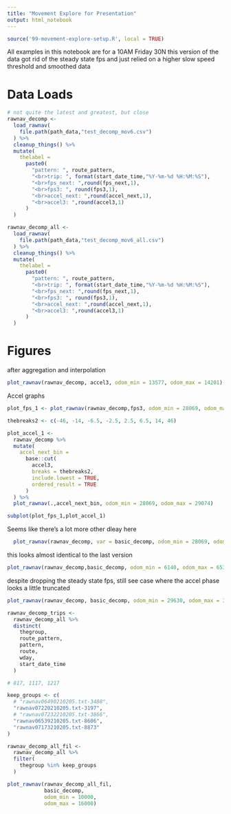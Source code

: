 ```yaml
---
title: "Movement Explore for Presentation"
output: html_notebook
---
```


```r
source('99-movement-explore-setup.R', local = TRUE)
```
All examples in this notebook are for a 10AM Friday 30N 
this version of the data got rid of the steady state fps and just relied on a higher slow speed threshold and smoothed data

# Data Loads
```r
# not quite the latest and greatest, but close
rawnav_decomp <- 
  load_rawnav(
    file.path(path_data,"test_decomp_mov6.csv")
  ) %>%
  cleanup_things() %>%
  mutate(
    thelabel = 
      paste0(
        "pattern: ", route_pattern,
        "<br>trip: ", format(start_date_time,"%Y-%m-%d %H:%M:%S"),
        "<br>fps_next: ",round(fps_next,1),
        "<br>fps3: ", round(fps3,1),
        "<br>accel_next: ",round(accel_next,1),
        "<br>accel3: ",round(accel3,1)
      )
  )

rawnav_decomp_all <- 
  load_rawnav(
    file.path(path_data,"test_decomp_mov6_all.csv")
  ) %>%
  cleanup_things() %>%
  mutate(
    thelabel = 
      paste0(
        "pattern: ", route_pattern,
        "<br>trip: ", format(start_date_time,"%Y-%m-%d %H:%M:%S"),
        "<br>fps_next: ",round(fps_next,1),
        "<br>fps3: ", round(fps3,1),
        "<br>accel_next: ",round(accel_next,1),
        "<br>accel3: ",round(accel3,1)
      )
  )

```

# Figures
after aggregation and interpolation
```r
plot_rawnav(rawnav_decomp, accel3, odom_min = 13577, odom_max = 14201)
```
Accel graphs

```r
plot_fps_1 <- plot_rawnav(rawnav_decomp,fps3, odom_min = 28069, odom_max = 29074)

thebreaks2 <- c(-46, -14, -6.5, -2.5, 2.5, 6.5, 14, 46)

plot_accel_1 <- 
  rawnav_decomp %>%
  mutate(
    accel_next_bin = 
      base::cut(
        accel3,
        breaks = thebreaks2,
        include.lowest = TRUE,
        ordered_result = TRUE
      )
  ) %>%
  plot_rawnav(.,accel_next_bin, odom_min = 28069, odom_max = 29074)

subplot(plot_fps_1,plot_accel_1)
```
Seems like there's a lot more other dleay here
```r
  plot_rawnav(rawnav_decomp, var = basic_decomp, odom_min = 28069, odom_max = 29074)
```
this looks almost identical to the last version

```r
plot_rawnav(rawnav_decomp,basic_decomp, odom_min = 6140, odom_max = 6535)
```

despite dropping the steady state fps, still see case where the accel phase looks a little truncated
```r
plot_rawnav(rawnav_decomp, basic_decomp, odom_min = 29630, odom_max = 32475)
```

```r

rawnav_decomp_trips <-
  rawnav_decomp_all %>%
  distinct(
    thegroup,
    route_pattern,
    pattern,
    route,
    wday,
    start_date_time
  )

# 817, 1117, 1217

keep_groups <- c(
  # "rawnav06490210205.txt-3488",
  "rawnav07220210205.txt-3197",
  # "rawnav07232210205.txt-3866",
  "rawnav06539210205.txt-8606",
  "rawnav07173210205.txt-8873"
)

rawnav_decomp_all_fil <-
  rawnav_decomp_all %>%
  filter(
    thegroup %in% keep_groups
  )

plot_rawnav(rawnav_decomp_all_fil,
            basic_decomp,
            odom_min = 10000,
            odom_max = 16000)
```

